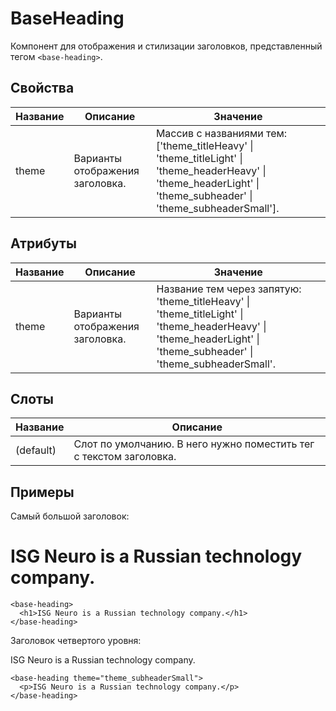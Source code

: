 # BaseHeading

Компонент для отображения и стилизации заголовков, представленный тегом `<base-heading>`.

## Свойства

| Название | Описание                                     | Значение                                        |
|----------|----------------------------------------------|-------------------------------------------------|
| theme    | Варианты отображения заголовка.              | Массив с названиями тем: ['theme_titleHeavy' \| 'theme_titleLight' \| 'theme_headerHeavy' \| 'theme_headerLight' \| 'theme_subheader' \| 'theme_subheaderSmall']. |

## Атрибуты

| Название | Описание                                     | Значение                                        |
|----------|----------------------------------------------|-------------------------------------------------|
| theme    | Варианты отображения заголовка. | Название тем через запятую: 'theme_titleHeavy' \| 'theme_titleLight' \| 'theme_headerHeavy' \| 'theme_headerLight' \| 'theme_subheader' \| 'theme_subheaderSmall'.|

## Слоты

| Название  | Описание                                                           |
|-----------|--------------------------------------------------------------------|
| (default) | Слот по умолчанию. В него нужно поместить тег с текстом заголовка. |

## Примеры

Самый большой заголовок:

<base-heading>
  <h1>ISG Neuro is a Russian technology company.</h1>
</base-heading>

```
<base-heading>
  <h1>ISG Neuro is a Russian technology company.</h1>
</base-heading>
```

Заголовок четвертого уровня:

<base-heading theme="theme_subheaderSmall">
  <p>ISG Neuro is a Russian technology company.</p>
</base-heading>

```
<base-heading theme="theme_subheaderSmall">
  <p>ISG Neuro is a Russian technology company.</p>
</base-heading>
```